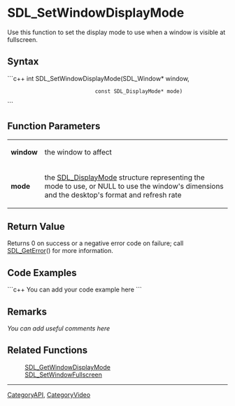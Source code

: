<!-- pragma section-numbers off -->
<!-- pragma disable-camelcase -->

= SDL_SetWindowDisplayMode =
Use this function to set the display mode to use when a window is visible at fullscreen.


== Syntax ==
```c++
int SDL_SetWindowDisplayMode(SDL_Window*            window,
                             const SDL_DisplayMode* mode)
```

== Function Parameters ==
{|
|'''window'''
|the window to affect
|-
|'''mode'''
|the [[SDL_DisplayMode]] structure representing the mode to use, or NULL to use the window's dimensions and the desktop's format and refresh rate
|}

== Return Value ==
Returns 0 on success or a negative error code on failure; call [[SDL_GetError]]() for more information.

== Code Examples ==
```c++
You can add your code example here
```

== Remarks ==
''You can add useful comments here''

== Related Functions ==
:[[SDL_GetWindowDisplayMode]]
:[[SDL_SetWindowFullscreen]]

----
[[CategoryAPI]], [[CategoryVideo]]

